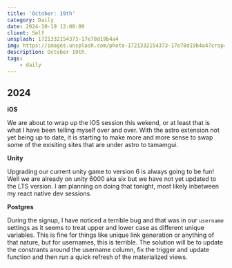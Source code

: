 ```yaml
---
title: 'October: 19th'
category: Daily
date: 2024-10-19 12:00:00
client: Self
unsplash: 1721332154373-17e78d19b4a4
img: https://images.unsplash.com/photo-1721332154373-17e78d19b4a4?crop=entropy&cs=srgb&fm=jpg&ixid=MnwzNjM5Nzd8MHwxfHJhbmRvbXx8fHx8fHx8fDE2ODE3NDg2ODY&ixlib=rb-4.0.3&q=85
description: October 19th.
tags:
    - daily
---
```



## 2024

**iOS**

We are about to wrap up the iOS session this wekend, or at least that is what I have been telling myself over and over.
With the astro extension not yet being up to date, it is starting to make more and more sense to swap some of the exisiting sites that are under astro to tamamgui.

**Unity**

Upgrading our current unity game to version 6 is always going to be fun!
Well we are already on unity 6000 aka six but we have not yet updated to the LTS version.
I am planning on doing that tonight, most likely inbetween my react native dev sessions.

**Postgres**

During the signup, I have noticed a terrible bug and that was in our `username` settings as it seems to treat upper and lower case as different unique variables.
This is fine for things like unique link generation or anything of that nature, but for usernames, this is terrible.
The solution will be to update the constrants around the username column, fix the trigger and update function and then run a quick refresh of the materialized views.